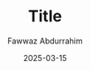 ---
slug: filename
title: Title
description: Description
date: 2025-03-15
author: Fawwaz Abdurrahim
readTime: 5 min read
thumbnail: https://images.unsplash.com/photo-1668681919287-7367677cdc4c?q=80&w=650&auto=format&fit=crop
tags: ["Design", "Brutalism", "Web"]
---